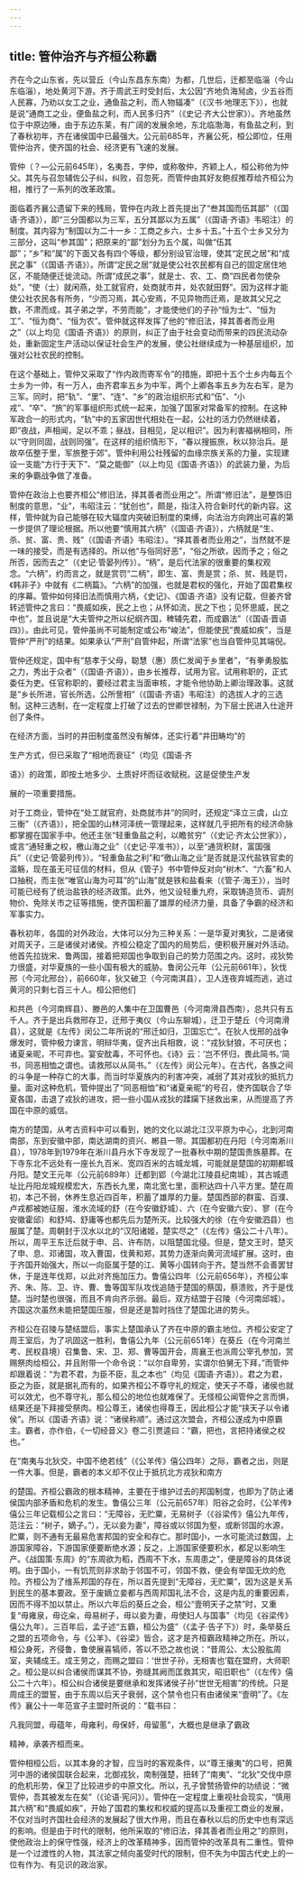 ```yaml
---
---
---
```

title: 管仲治齐与齐桓公称霸
---



齐在今之山东省，先以营丘（今山东昌东东南）为都，几世后，迁都至临淄（今山东临淄），地处黄河下游。齐于周武王时受封后，太公因“齐地负海舃卤，少五谷而人民寡，乃劝以女工之业，通鱼盐之利，而人物辐凑”（《汉书·地理志下》），也就是说“通商工之业，便鱼盐之利，而人民多归齐”（《史记·齐大公世家》）。齐地虽然位于中原边陲，由于东边东莱，有广阔的发展余地，东北临渤海，有鱼盐之利，到了春秋初年，齐在诸侯国中已最强大。公元前685年，齐襄公死，桓公即位，任用管仲治齐，使齐国的社会、经济更有飞速的发展。

管仲（？—公元前645年），名夷吾，字仲，或称敬仲，齐颖上人，桓公称他为仲父。其先与召忽辅佐公子纠，纠败，召忽死，而管仲由其好友鲍叔推荐给齐桓公为相，推行了一系列的改革政策。

面临着齐襄公遗留下来的残局，管仲在内政上首先提出了“叁其国而伍其鄙”（《国语·齐语》），即“三分国都以为三军，五分其鄙以为五属”（《国语·齐语》韦昭注）的制度。其内容为“制国以为二十一乡：工商之乡六，士乡十五。”十五个士乡又分为三部分，这叫“参其国”；把原来的“鄙”划分为五个属，叫做“伍其鄙”；“乡”和“属”的下面又各有四个等级，都分别设官治理，使其“定民之居”和“成民之事”（《国语·齐语》）。所谓“定民之居”就是使公社农民都有自己的固定居住地区，不能随便迁徙流动。所谓“成民之事”，就是士、农、工、商“四民者勿使杂处”，“使（士）就闲燕，处工就官府，处商就市井，处农就田野”。因为这样才能使公社农民各有所务，“少而习焉，其心安焉，不见异物而迁焉，是故其父兄之数，不肃而成，其子弟之学，不劳而能”，才能使他们的子孙“恒为士“、“恒为工”、“恒为商“、“恒为农”。管仲就这样发挥了他的“修旧法，择其善者而业用之”（以上均见《国语·齐语》）的原则，纠正了由于社会变动而带来的四民流动杂处，重新固定生产活动以保证社会生产的发展，使公社继续成为一种基层组织，加强对公社农民的控制。

在这个基础上，管仲又采取了“作内政而寄军令”的措施，即把十五个士乡内每五个士乡为一帅，有一万人，由齐君率五乡为中军，两个上卿各率五乡为左右军，是为三军。同时，把“轨”、“里”、“连“、“乡”的政治组织形式和“伍”、“小戎”、“卒”、“旅”的军事组织形式统一起来，加强了国家对常备军的控制。在这种军政合一的形式内，“轨”中的五家因世代相处在一起，公社的活力仍然继续着，即“夜战，声相闻，足以不乖；昼战，目相见，足以相识”。因为利害福祸相同，所以“守则同固，战则同强”。在这样的组织情形下，“春以搜振旅，秋以狝治兵。是故卒伍整于里，军旅整于郊”。管仲利用公社残留的血缘宗族关系的力量，实现建设一支能“方行于天下”、“莫之能御”（以上均见《国语·齐语》）的武装力量，为后来的争霸战争做了准备。

管仲在政治上也要齐桓公“修旧法，择其善者而业用之”。所谓“修旧法”，是整饰旧制度的意思，“业”，韦昭注云：“犹创也”，颇是，指注入符合新时代的新内容。这样，管仲就为自己能够在较大辐度内突破旧制度的束缚，向法治方向跨出可喜的第一步提供了理论根据。所以他要“慎用其六柄”（《国语·齐语》），六柄就是“生、杀、贫、富、贵、贱”（《国语·齐语》韦昭注）。“择其善者而业用之”，当然就不是一味的接受，而是有选择的。所以他“与俗同好恶”，“俗之所欲，因而予之；俗之所否，因而去之”（《史记·管晏列传》）。“柄”，是后代法家的很重要的集权观念。“六柄”，约而言之，就是赏罚“二柄”，即生、富、贵是赏；杀、贫、贱是罚，《韩非子》中就有《二柄篇》。“六柄”的加强，也就是君权的强化，开始了国君集权的序幕。管仲如何择旧法而慎用六柄，《史记》、《国语·齐语》没有记载，但姜齐曾转述管仲之言曰：“畏威如疾，民之上也；从怀如流，民之下也；见怀思威，民之中也”，並且说是“大夫管仲之所以纪纲齐国，稗辅先君，而成霸法”（《国语·晋语四》）。由此可见，管仲虽尚不可能制定或公布“峻法”，但能使民“畏威如疾”，当是管仲“严刑”的结果。如果承认“严刑”自管仲起，所谓“法家”也当自管仲见其端倪。

管仲还规定，国中有“慈孝于父母，聪慧（惠）质仁发闻于乡里者”，“有拳勇股肱之力，秀出于众者”（《国语·齐语》），由乡长推荐，试用为官。试用称职的，正式委任为吏。任官称职的，要经过君主当面审核，才能令他协助上卿治理政事。这就是“乡长所进，官长所选，公所訾相”（《国语·齐语》韦昭注）的选拔人才的三选制。这种三选制，在一定程度上打破了过去的世卿世禄制，为下层士民进入仕途开创了条件。

在经济方面，当时的井田制度虽然没有解体，还实行着“井田畴均”的

生产方式，但已采取了“相地而衰征”（均见《国语·齐

语》）的政策，即按土地多少、土质好坏而征收赋税。这是促使生产发

展的一项重要措施。

对于工商业，管仲在“处工就官府，处商就市井”的同时，还规定“泽立三虞，山立三衡”（《齐语》），把全国的山林河泽统一管理起来，这样就几乎把所有的经济命脉都掌握在国家手中。他还主张“轻重鱼盐之利，以瞻贫穷”（《史记·齐太公世家》），或言“通轻重之权，檄山海之业”（《史记·平准书》），以至“通货积财，富国强兵”（《史记·管晏列传》）。“轻重鱼盐之利”和“徼山海之业”是否就是汉代盐铁官卖的滥觞，现在虽无可征信的材料，但从《管子》书中管仲反对向“树木”、“六畜”和人口抽税，而主张“唯官山海为可耳”的“山海”就是铁和盐看来（《管子·海王》），当时可能已经有了统治盐铁的经济政策。此外，他又设轻重九府，采取铸造货币、调剂物价、免除关市之征等措施，使齐国积蓄了雄厚的经济力量，具备了争霸的经济和军事实力。

春秋初年，各国的对外政治，大体可以分为三种关系：一是华夏对夷狄，二是诸侯对周天子，三是诸侯对诸侯。齐桓公稳定了国内的局势后，便积极开展对外活动。他首先拉拢宋、鲁两国，接着把郑国也争取到自己的势力范围之内。这时，戎狄势力很盛，对华夏族的一些小国有极大的威胁。鲁闵公元年（公元前661年），狄伐邢（今河北邢台），前660年，狄又破卫（今河南淇县），卫人连夜弃城而逃，逃过黄河的只剩七百三十人。桓公把他们

和共邑（今河南辉县）、滕邑的人集中在卫国曹邑（今河南滑县西南），总共只有五千人。齐于是出兵救邢存卫，迁邢于夷仪（今山东聊城），迁卫于楚丘（今河南滑县），这就是《左传》闵公二年所说的“邢迁如归，卫国忘亡”。在狄人伐邢的战争爆发时，管仲极力谏言，明辩华夷，促齐出兵相救，说：“戎狄豺狼，不可厌也；诸夏亲昵，不可弃也。宴安酖毒，不可怀也。《诗》云：‘岂不怀归，畏此简书。’简书，同恶相恤之谓也。请救邢以从简书。”（《左传》闵公元年）。在古代，各族之间的斗争是一种存亡的大事，而当时华夏族内的利害冲突，减弱了其对戎狄的抵抗力量。面对这种危机，管仲提出了“同恶相恤”和“诸夏亲昵“的号召，使齐国联合了华夏各国，击退了戎狄的进攻，把一些小国从戎狄的蹂躏下拯救出来，从而提高了齐国在中原的威信。

南方的楚国，从考古资料中可以看到，她的文化以湖北江汉平原为中心，北到河南南部，东到安徽中部，南达湖南的资兴、郴县一带。其国都初在丹阳（今河南淅川县），1978年到1979年在淅川县丹水下寺发现了一批春秋中期的楚国贵族墓葬。在下寺东北不远处有一座长九百米、宽四百米的古城龙城，可能就是楚国的初期都城丹阳。楚文王元年（公元前689年）迁都到郢（今湖北江陵县纪南城），其古城遗址比丹阳龙城规模宏大，东西长九里，南北宽七里，面积达四十八平方里。楚在周初，本己不弱，休养生息近四百年，积蓄了雄厚的力量。楚国西部的群蛮、百濮、卢戎都被她征服，淮水流域的舒（在今安徽舒城）、六（在今安徽六安）、寥（在今安徽霍邱）和舒鸠、舒庸等也都先后为楚所灭。比较强大的徐（在今安徽泗县）也服属了楚。周朝封于汉水以北的“汉阳诸姬，楚实尽之”（《左传》僖公二十八年）。所以，周平王东迁后就于申、吕、许布防，以阻楚国北侵。但是，楚文王时，楚灭了申、息、邓诸国，攻入曹国，伐黄和郑，其势力逐渐向黄河流域扩展。这时，由于齐国开始强大，所以一向臣属于楚的江、黄等小国转向于齐。楚当然不会善罢甘休，于是连年伐郑，以此对齐施加压力。鲁僖公四年（公元前656年），齐桓公率齐、朱、陈、卫、许、曹、鲁等国军队攻伐追随于楚国的蔡国，蔡溃败，齐于是伐楚。当时楚也很强，而且不肯向齐示弱。最后，双方结盟于召陵（今河南邱城）。齐国这次虽然未能把楚国压服，但是还是暂时挡住了楚国北进的势头。

齐桓公在召陵与楚结盟后，事实上楚国承认了齐在中原的霸主地位。齐桓公安定了周王室后，为了巩固这一胜利，鲁僖公九年（公元前651年）在葵丘（在今河南兰考、民权县境）召集鲁、宋、卫、郑、曹等国开会，周襄王也派周公宰孔参加，赏赐祭肉给桓公，并且附带一个命令说：“以尔自卑劳，实谓尔伯舅无下拜，”而管仲却跟着说：“为君不君，为臣不臣，乱之本也”（均见《国语·齐语》）。君之为君，臣之为臣，就是据礼而有的，如果齐桓公不尊守礼的规定，使天子不尊，诸侯也就可以效尤，也不尊守礼，那么桓公的地位也就难保了。无怪桓公闻管仲之言而惧，结果还是下拜接受祭肉。桓公尊王，诸侯也得尊王，因此桓公才能“挟天子以令诸侯”。所以《国语·齐语》说：“诸侯称顺”。通过这次盟会，齐桓公遂成为中原霸主。霸者，亦作伯，《一切经音义》卷二引贾逵曰：“霸，把也，言把持诸侯之权也。”

在“南夷与北狄交，中国不绝若线”（《公羊传》僖公四年）之际，霸者之出，则是一件大事。但是，霸者的本义却不仅止于抵抗北方戎狄和南方

的楚国。齐桓公霸政的根本精神，主要在于维护过去的邦国制度，也即为了防止诸侯国内部矛盾和危机的发生。鲁僖公三年（公元前657年）阳谷之会时，《公羊传》僖公三年记载桓公之言曰：“无障谷，无贮粟，无易树子（《谷梁传》僖公九年传，范注云：“树子，嫡子。”），无以妾为妻”，障谷或以邻国为壑，或断邻国的水源，贮粟，则不通有无最易危害邦国的安全和存亡。那时国小，一水可能流过数国，上游国家障谷，下游国家便要断绝水源；反之，上游国家便要积水，都足以影响生产。《战国策·东周》的“东周欲为稻，西周不下水，东周患之”，便是障谷的具体说明。由于国小，一有饥荒则非求助于邻国不可，邻国不救，便会有举国无炊的危险。齐桓公为了维系邦国的存在，所以首先提到“无障谷，无贮粟”，因为这是关系到民生的基本要政。至于废嫡立妾都与西周邦国礼法不合，这是内乱的重要因素，因而不得不加以禁止。所以六年后的葵丘之会，桓公“壹明天子之禁”时，又重复“毋雍泉，毋讫籴，毋易树子，毋以妾为妻，毋使妇人与国事”（均见《谷梁传》僖公九年）。三百年后，孟子述“五霸，桓公为盛”（《孟子·告子下》）时，条举葵丘之盟的五项命令，与《公羊》、《谷梁》皆合，这才是齐桓霸政精神之所在。所以，桓公身死，齐侵鲁，鲁使展喜犒师，答以不恐之故也说：“昔周公、太公股肱周室，夹辅成王。成王劳之，而赐之盟曰：‘世世子孙，无相害也’载在盟府，大师职之。桓公是以纠合诸侯而谋其不协，弥缝其阙而匡救其灾，昭旧职也”（《左传》僖公二十六年）。桓公纠合诸侯是要继承和发挥诸侯子孙“世世无相害”的传统。只是周成王的盟誓，由于东周以后天子衰弱，这个禁令也只有由诸侯来“壹明”了。《左传》襄公十一年范宣子主盟时所说的：“载书曰：

凡我同盟，毋蕴年，毋雍利，毋保奸，毋留慝”，大概也是继承了霸政

精神，承袭齐桓而来。

管仲相桓公后，以其本身的才智，应当时的客观条件，以“尊王攘夷”的口号，把黄河中游的诸侯国联合起来，北御戎狄，南制强楚，扭转了“南夷”、“北狄”交伐中原的危机形势，保卫了比较进步的中原文化。所以，孔子曾赞扬管仲的功绩说：“微管仲，吾其被发左在矣”（《论语·宪问》）。管仲在一定程度上重视社会现实，“慎用其六柄”和“畏威如疾”，开始了国君的集权和权威的提高以及重视工商业的发展，不仅对当时齐国社会经济的发展起了很大作用，而且在春秋以后的历史中也有深远的影响。但是由于时代的限制，他所采取的“修旧法，择其善者而业用之”的原则，使他政治上的保守性强，经济上的改革精神多，因而管仲的改革具有二重性。管仲是一个过渡性的人物，其法家之倾向虽受时代的限制，但不失为中国古代史上的一位有作为、有见识的政治家。